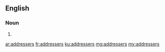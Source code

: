 ==English==

===Noun===
{{head|en|plural}}

# {{plural of|addresser|lang=en}}

[[ar:addressers]]
[[fr:addressers]]
[[ku:addressers]]
[[mg:addressers]]
[[my:addressers]]